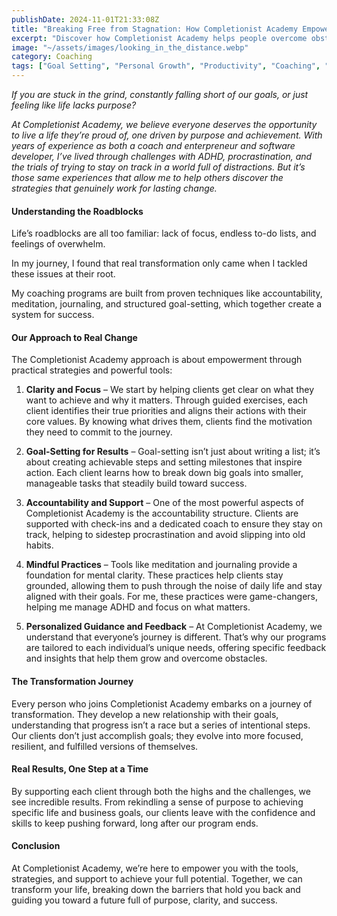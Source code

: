 ```yaml
---
publishDate: 2024-11-01T21:33:08Z
title: "Breaking Free from Stagnation: How Completionist Academy Empowers People to Unlock Their Potential"
excerpt: "Discover how Completionist Academy helps people overcome obstacles, find clarity, and achieve their goals through proven strategies and dedicated coaching."
image: "~/assets/images/looking_in_the_distance.webp"
category: Coaching
tags: ["Goal Setting", "Personal Growth", "Productivity", "Coaching", "Overcoming Stagnation"]
---
```


*If you are stuck in the grind, constantly falling short of our goals, or just feeling like life lacks purpose?*

*At Completionist Academy, we believe everyone deserves the opportunity to live a life they’re proud of, one driven by purpose and achievement. With years of experience as both a coach and enterpreneur and software developer, I’ve lived through challenges with ADHD, procrastination, and the trials of trying to stay on track in a world full of distractions. But it’s those same experiences that allow me to help others discover the strategies that genuinely work for lasting change.*

#### Understanding the Roadblocks

Life’s roadblocks are all too familiar: lack of focus, endless to-do lists, and feelings of overwhelm. 

In my journey, I found that real transformation only came when I tackled these issues at their root. 

My coaching programs are built from proven techniques like accountability, meditation, journaling, and structured goal-setting, which together create a system for success.

#### Our Approach to Real Change

The Completionist Academy approach is about empowerment through practical strategies and powerful tools:

1. **Clarity and Focus** – We start by helping clients get clear on what they want to achieve and why it matters. Through guided exercises, each client identifies their true priorities and aligns their actions with their core values. By knowing what drives them, clients find the motivation they need to commit to the journey.

2. **Goal-Setting for Results** – Goal-setting isn’t just about writing a list; it’s about creating achievable steps and setting milestones that inspire action. Each client learns how to break down big goals into smaller, manageable tasks that steadily build toward success.

3. **Accountability and Support** – One of the most powerful aspects of Completionist Academy is the accountability structure. Clients are supported with check-ins and a dedicated coach to ensure they stay on track, helping to sidestep procrastination and avoid slipping into old habits.

4. **Mindful Practices** – Tools like meditation and journaling provide a foundation for mental clarity. These practices help clients stay grounded, allowing them to push through the noise of daily life and stay aligned with their goals. For me, these practices were game-changers, helping me manage ADHD and focus on what matters.

5. **Personalized Guidance and Feedback** – At Completionist Academy, we understand that everyone’s journey is different. That’s why our programs are tailored to each individual’s unique needs, offering specific feedback and insights that help them grow and overcome obstacles.

#### The Transformation Journey

Every person who joins Completionist Academy embarks on a journey of transformation. They develop a new relationship with their goals, understanding that progress isn’t a race but a series of intentional steps. Our clients don’t just accomplish goals; they evolve into more focused, resilient, and fulfilled versions of themselves.

#### Real Results, One Step at a Time

By supporting each client through both the highs and the challenges, we see incredible results. From rekindling a sense of purpose to achieving specific life and business goals, our clients leave with the confidence and skills to keep pushing forward, long after our program ends.

#### Conclusion

At Completionist Academy, we’re here to empower you with the tools, strategies, and support to achieve your full potential. Together, we can transform your life, breaking down the barriers that hold you back and guiding you toward a future full of purpose, clarity, and success.
